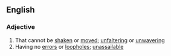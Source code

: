 ==English==

===Adjective===
{{en-adj}}

# That cannot be [[shaken]] or [[moved]]; [[unfaltering]] or [[unwavering]]
# Having no [[error]]s or [[loophole]]s; [[unassailable]]
